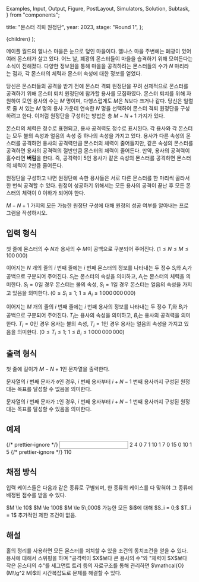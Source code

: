   Examples,
  Input,
  Output,
  Figure,
  PostLayout,
  Simulators,
  Solution,
  Subtask,
} from "components";

  title: "몬스터 격퇴 원정단",
  year: 2023,
  stage: "Round 1",
};

  <PostLayout meta={meta}>{children}</PostLayout>
);

메이플 월드의 엘나스 마을은 눈으로 덮인 마을이다.
엘나스 마을 주변에는 폐광이 있어 여러 몬스터가 살고 있다.
어느 날, 폐광의 몬스터들이 마을을 습격하기 위해 모여든다는 소식이 전해졌다.
다양한 정보원을 통해 마을을 공격하려는 몬스터들의 수가 $N$ 마리라는 점과,
각 몬스터의 체력과 몬스터 속성에 대한 정보를 얻었다.

<div style={{ display: "flex" }}>
  <Figure
    src="/2023/6-1.806b76790e7a3bd9.png"
    width={400}
  />
</div>

당신은 몬스터들의 공격을 받기 전에 몬스터 격퇴 원정단을 꾸려 선제적으로 몬스터를
공격하기 위해 몬스터 퇴치 원정단에 참가할 용사를 모집하였다.
몬스터 퇴치를 위해 자원하여 모인 용사의 수는 $M$ 명이며,
다행스럽게도 $M$은 $N$보다 크거나 같다.
당신은 일렬로 줄 서 있는 $M$ 명의 용사 가운데
연속한 $N$ 명을 선택하여 몬스터 격퇴 원정단을 구성하려고 한다.
이처럼 원정단을 구성하는 방법은 총 $M-N+1$ 가지가 있다.

몬스터의 체력은 정수로 표현되고, 용사 공격력도 정수로 표시된다.
각 용사와 각 몬스터는 모두 불의 속성과 얼음의 속성 중 하나의 속성을 가지고 있다.
용사가 다른 속성의 몬스터를 공격하면 용사의 공격력만큼 몬스터의 체력이 줄어들지만,
같은 속성의 몬스터를 공격하면 용사의 공격력의 절반만큼 몬스터의 체력이 줄어든다.
만약, 용사의 공격력이 홀수라면 **버림**을 한다.
즉, 공격력이 $5$인 용사가 같은 속성의 몬스터를 공격하면 몬스터의 체력이 $2$만큼 줄어든다.

원정단을 구성하고 나면 원정단에 속한 용사들은 서로 다른 몬스터를 한 마리씩 골라서
한 번씩 공격할 수 있다.
원정이 성공하기 위해서는 모든 용사의 공격이 끝난 후 모든 몬스터의 체력이 $0$ 이하가 되어야 한다.

$M-N+1$ 가지의 모든 가능한 원정단 구성에 대해 원정의 성공 여부를 알아내는 프로그램을 작성하시오.

## 입력 형식

첫 줄에 몬스터의 수 $N$과 용사의 수 $M$이
공백으로 구분되어 주어진다.
($1 \le N \le M \le 100\,000$)

이어지는 $N$ 개의 줄의 $i$ 번째 줄에는
$i$ 번째 몬스터의 정보를 나타내는 두 정수 $S_i$와 $A_i$가
공백으로 구분되어 주어진다.
$S_i$는 몬스터의 속성을 의미하고,
$A_i$는 몬스터의 체력을 의미한다.
$S_i = 0$일 경우 몬스터는 불의 속성,
$S_i = 1$일 경우 몬스터는 얼음의 속성을 가지고 있음을 의미한다.
($0 \le S_i \le 1;$ $1 \le A_i \le 1\,000\,000\,000$)

이어지는 $M$ 개의 줄의 $i$ 번째 줄에는
$i$ 번째 용사의 정보를 나타내는 두 정수 $T_i$와 $B_i$가
공백으로 구분되어 주어진다.
$T_i$는 용사의 속성을 의미하고,
$B_i$는 용사의 공격력을 의미한다.
$T_i = 0$인 경우 용사는 불의 속성,
$T_i = 1$인 경우 용사는 얼음의 속성을 가지고 있음을 의미한다.
($0 \le T_i \le 1;$ $1 \le B_i \le 1\,000\,000\,000$)


## 출력 형식

첫 줄에 길이가 $M-N+1$인 문자열을 출력한다.

문자열의 $i$ 번째 문자가 `0`인 경우,
$i$ 번째 용사부터 $i+N-1$ 번째 용사까지 구성된 원정대는
목표를 달성할 수 없음을 의미한다.

문자열의 $i$ 번째 문자가 `1`인 경우,
$i$ 번째 용사부터 $i+N-1$ 번째 용사까지 구성된 원정대는
목표를 달성할 수 있음을 의미한다.

## 예제

<Examples>
  {/* prettier-ignore */}
  <Input>
2 4
0 7
1 10
1 7
0 15
0 10
1 5
  </Input>
  {/* prettier-ignore */}
  <Output>
110
  </Output>
</Examples>

## 채점 방식

입력 케이스들은 다음과 같은 종류로 구별되며, 한 종류의 케이스를 다 맞혀야 그 종류에 배정된 점수를 받을 수 있다.

<Subtask index={1} score={7}>
  $M \le 10$
</Subtask>
<Subtask index={2} score={13}>
  $M \le 100$
</Subtask>
<Subtask index={3} score={18}>
  $M \le 5\,000$
</Subtask>
<Subtask index={4} score={17}>
  가능한 모든 $i$에 대해 $S_i = 0;$ $T_i = 1$
</Subtask>
<Subtask index={5} score={45}>
  추가적인 제한 조건이 없음.
</Subtask>

## 해설

<Solution>
홀의 정리를 사용하면 모든 몬스터를 처치할 수 있을 조건의 동치조건을 얻을 수 있다.
용사에 대해서 스위핑을 하며
"공격력이 $X$보다 큰 용사의 수"와
"체력이 $X$보다 작은 몬스터의 수"를 세그먼트 트리 등의 자료구조를 통해 관리하면
$\mathcal{O}(M\lg^2 M)$의 시간복잡도로 문제를 해결할 수 있다.
</Solution>
